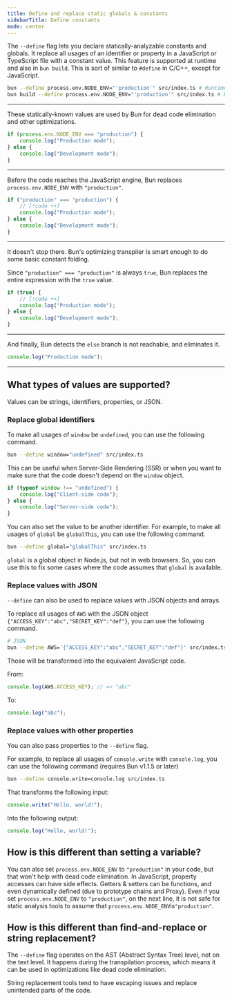```yaml
---
title: Define and replace static globals & constants
sidebarTitle: Define constants
mode: center
---
```


The `--define` flag lets you declare statically-analyzable constants and globals. It replace all usages of an identifier or property in a JavaScript or TypeScript file with a constant value. This feature is supported at runtime and also in `bun build`. This is sort of similar to `#define` in C/C++, except for JavaScript.

```sh terminal icon="terminal"
bun --define process.env.NODE_ENV="'production'" src/index.ts # Runtime
bun build --define process.env.NODE_ENV="'production'" src/index.ts # Build
```

---

These statically-known values are used by Bun for dead code elimination and other optimizations.

```ts
if (process.env.NODE_ENV === "production") {
	console.log("Production mode");
} else {
	console.log("Development mode");
}
```

---

Before the code reaches the JavaScript engine, Bun replaces `process.env.NODE_ENV` with `"production"`.

```ts
if ("production" === "production") {
	// [!code ++]
	console.log("Production mode");
} else {
	console.log("Development mode");
}
```

---

It doesn't stop there. Bun's optimizing transpiler is smart enough to do some basic constant folding.

Since `"production" === "production"` is always `true`, Bun replaces the entire expression with the `true` value.

```ts
if (true) {
	// [!code ++]
	console.log("Production mode");
} else {
	console.log("Development mode");
}
```

---

And finally, Bun detects the `else` branch is not reachable, and eliminates it.

```ts
console.log("Production mode");
```

---

## What types of values are supported?

Values can be strings, identifiers, properties, or JSON.

### Replace global identifiers

To make all usages of `window` be `undefined`, you can use the following command.

```sh
bun --define window="undefined" src/index.ts
```

This can be useful when Server-Side Rendering (SSR) or when you want to make sure that the code doesn't depend on the `window` object.

```js
if (typeof window !== "undefined") {
	console.log("Client-side code");
} else {
	console.log("Server-side code");
}
```

You can also set the value to be another identifier. For example, to make all usages of `global` be `globalThis`, you can use the following command.

```sh
bun --define global="globalThis" src/index.ts
```

`global` is a global object in Node.js, but not in web browsers. So, you can use this to fix some cases where the code assumes that `global` is available.

### Replace values with JSON

`--define` can also be used to replace values with JSON objects and arrays.

To replace all usages of `AWS` with the JSON object `{"ACCESS_KEY":"abc","SECRET_KEY":"def"}`, you can use the following command.

```sh
# JSON
bun --define AWS='{"ACCESS_KEY":"abc","SECRET_KEY":"def"}' src/index.ts
```

Those will be transformed into the equivalent JavaScript code.

From:

```ts
console.log(AWS.ACCESS_KEY); // => "abc"
```

To:

```ts
console.log("abc");
```

### Replace values with other properties

You can also pass properties to the `--define` flag.

For example, to replace all usages of `console.write` with `console.log`, you can use the following command (requires Bun v1.1.5 or later)

```sh
bun --define console.write=console.log src/index.ts
```

That transforms the following input:

```ts
console.write("Hello, world!");
```

Into the following output:

```ts
console.log("Hello, world!");
```

## How is this different than setting a variable?

You can also set `process.env.NODE_ENV` to `"production"` in your code, but that won't help with dead code elimination. In JavaScript, property accesses can have side effects. Getters & setters can be functions, and even dynamically defined (due to prototype chains and Proxy). Even if you set `process.env.NODE_ENV` to `"production"`, on the next line, it is not safe for static analysis tools to assume that `process.env.NODE_ENV`is`"production"`.

## How is this different than find-and-replace or string replacement?

The `--define` flag operates on the AST (Abstract Syntax Tree) level, not on the text level. It happens during the transpilation process, which means it can be used in optimizations like dead code elimination.

String replacement tools tend to have escaping issues and replace unintended parts of the code.
